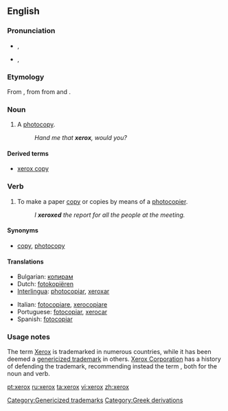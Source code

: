 {{see|Xerox}}
==English==

===Pronunciation===
* {{a|UK}} {{IPA|/ˈzɛ.rɒks/}}, {{SAMPA|/"zE.rQks/}}
*:{{hyphenation|xe|rox}}
* {{a|US}} {{enPR|zērʹäks}}, {{IPA|/ˈziːə.rɑks/}}
*:{{hyphenation|xer|ox}}

===Etymology===
From {{term|Xerox||a photocopier}}, from {{term|xerography}} from {{etyl|grc}} {{term|ξηρός|tr=xēros|sc=Grek||dry|lang=el}} and {{term|γραφή|tr=graphē|sc=Grek||writing|lang=el}}.

===Noun===
{{en-noun|es}}

# {{slang|US}} A [[photocopy]].
#: ''Hand me that '''xerox''', would you?''

====Derived terms====
* [[xerox copy]]

===Verb===
{{en-verb|xerox|es}}

# {{slang|US}} To make a paper [[copy]] or copies by means of a [[photocopier]].
#: ''I '''xeroxed''' the report for all the people at the meeting.''

====Synonyms====
* {{sense|make a paper copy}} [[copy]], [[photocopy]]

====Translations====
{{trans-top|make photocopies}}
* Bulgarian: [[копирам]]
* Dutch: [[fotokopiëren]]
* [[Interlingua]]: [[photocopiar]], [[xeroxar]]
{{trans-mid}}
* Italian: [[fotocopiare]], [[xerocopiare]]
* Portuguese: [[fotocopiar]], [[xerocar]]
* Spanish: [[fotocopiar]]
{{trans-bottom}}

===Usage notes===
{{see|w:Xerox#Trademark issues and name usage}}
The term [[Xerox]] is trademarked in numerous countries, while it has been deemed a [[w:genericized trademark|genericized trademark]] in others. [[w:Xerox|Xerox Corporation]] has a history of defending the trademark, recommending instead the term {{term|photocopy}}, both for the noun and verb.


[[Category:Genericized trademarks]]
[[Category:Greek derivations]]

[[pt:xerox]]
[[ru:xerox]]
[[ta:xerox]]
[[vi:xerox]]
[[zh:xerox]]